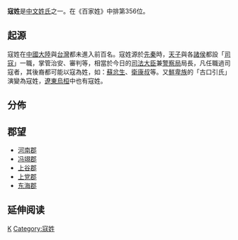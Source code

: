 {{姓氏
|姓氏=寇
|拼音=Kòu
|中国大陆=Kou
|台湾=Kou
|香港=Kau
|澳门=Kao
|新加坡=
|马来西亚=
|越南=Khấu
|韩国=
|反切=
|同音字=
|堂号=
|郡望=[[上谷郡|上谷郡]]
}}

'''寇姓'''是[[中文姓氏|中文姓氏]]之一。在《百家姓》中排第356位。
== 起源 ==
寇姓在[[中國大陸|中國大陸]]與[[台灣|台灣]]都未進入前百名。寇姓源於[[先秦|先秦]]時，[[天子|天子]]與各[[諸侯|諸侯]]都設「[[司寇|司寇]]」一職，掌管治安、審判等，相當於今日的[[司法大臣|司法大臣]]兼[[警察局|警察局]]局長，凡任職過司寇者，其後裔都可能以寇為姓，如：[[蘇忿生|蘇忿生]]、[[衛康叔|衛康叔]]等。又[[鮮卑族|鮮卑族]]的「古口引氏」演變為寇姓，[[遼東|遼東]][[烏桓|烏桓]]中也有寇姓。

== 分佈 ==

== 郡望 ==
*[[河南郡|河南郡]]
*[[冯翊郡|冯翊郡]]
*[[上谷郡|上谷郡]]
*[[上党郡|上党郡]]
*[[东海郡|东海郡]]

== 延伸阅读 ==
{{Wikisource further reading}}


[[Category:漢姓|K]]
[[Category:寇姓|Category:寇姓]]